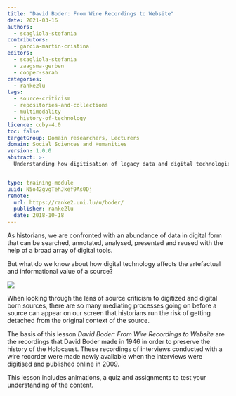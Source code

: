```yaml
---
title: "David Boder: From Wire Recordings to Website"
date: 2021-03-16
authors:
  - scagliola-stefania
contributors:
  - garcia-martin-cristina
editors:
  - scagliola-stefania
  - zaagsma-gerben
  - cooper-sarah
categories:
  - ranke2lu
tags:
  - source-criticism
  - repositories-and-collections
  - multimodality
  - history-of-technology
licence: ccby-4.0
toc: false
targetGroup: Domain researchers, Lecturers
domain: Social Sciences and Humanities
version: 1.0.0
abstract: >-
  Understanding how digitisation of legacy data and digital technologies involved in those processes is key for a critical appraisal of digital history.  This lesson examines the transformation of information from analogue to digital, using a collection of wire-recorded interviews conducted by psychologist David Boder in 1946 as a basis.


type: training-module
uuid: N5o42gvgTehJkef9As0Dj
remote:
  url: https://ranke2.uni.lu/u/boder/
  publisher: ranke2lu
  date: 2018-10-18
---
```


As historians, we are confronted with an abundance of data in digital form that can be searched, annotated, analysed, presented and reused with the help of a broad array of digital tools.

But what do we know about how digital technology affects the artefactual and informational value of a source?

![](./images/history-of-technology-from-wire-recording.png)

When looking through the lens of source criticism to digitized and digital born sources, there are so many mediating processes going on before a source can appear on our screen that historians run the risk of getting detached from the original context of the source.

The basis of this lesson _David Boder: From Wire Recordings to Website_ are the recordings that David Boder made in 1946 in order to preserve the history of the Holocaust. These recordings of interviews conducted with a wire recorder were made newly available when the interviews were digitised and published online in 2009.

This lesson includes animations, a quiz and assignments to test your understanding of the content.

<CTA
  title="Interested in learning more?"
  subtitle='Check out "David Boder: From Wire Recordings to Website"'
  url="https://ranke2.uni.lu/u/boder/"
/>
